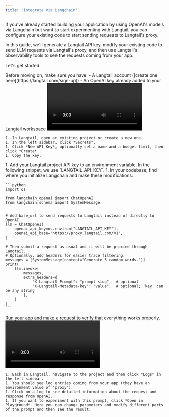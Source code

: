 ```yaml
---
title: 'Integrate via Langchain'
---
```


If you've already started building your application by using OpenAI's models via Langchain but want to start experimenting with Langtail, you can configure your existing code to start sending requests to Langtail's proxy.

In this guide, we'll generate a Langtail API key, modify your existing code to send LLM requests via Langtail's proxy, and then use Langtail's observability tools to see the requests coming from your app.

Let's get started:

<Steps>
  <Step title="Prerequisites">
    Before moving on, make sure you have:
    - A Langtail account ([create one here](https://langtail.com/sign-up))
    - An OpenAI key already added to your Langtail workspace
  </Step>
  <Step title="Generate a project API key">
    <video
      controls
      className="w-full aspect-video"
      src="/images/proxy/create-api-key.mp4"
    ></video>

    1. In Langtail, open an existing project or create a new one.
    1. In the left sidebar, click *Secrets*.
    1. Click *New API Key*, optionally set a name and a budget limit, then click *Create*.
    1. Copy the key.
  </Step>
  <Step title="Modify your code to use the proxy">
    1. Add your Langtail project API key to an environment variable. In the following snippet, we use `LANGTAIL_API_KEY`.
    1. In your codebase, find where you initialize Langchain and make these modifications:

    ```python
    import os

    from langchain_openai import ChatOpenAI
    from langchain.schema import SystemMessage


    # Add base_url to send requests to Langtail instead of directly to OpenAI
    llm = ChatOpenAI(
        openai_api_key=os.environ["LANGTAIL_API_KEY"],
        openai_api_base="https://proxy.langtail.com/v1",
    )

    # Then submit a request as usual and it will be proxied through Langtail.
    # Optionally, add headers for easier trace filtering.
    messages = [SystemMessage(content="Generate 5 random words.")]
    print(
        llm.invoke(
            messages,
            extra_headers={
                "X-Langtail-Prompt": "prompt-slug",  # optional
                "X-Langtail-Metadata-key": "value",  # optional; 'key' can be any string
            },
        )
    )
    ```


  </Step>
  <Step title="Test it out">
    Run your app and make a request to verify that everything works properly.
  </Step>
  <Step title="Observe metrics and logs">
  <video
      controls
      className="w-full aspect-video"
      src="/images/proxy/view-logs.mp4"
    ></video>

    1. Back in Langtail, navigate to the project and then click *Logs* in the left sidebar.
    1. You should see log entries coming from your app (they have an environment value of "proxy").
    1. Click on a log to see detailed information about the request and response from OpenAI.
    1. If you want to experiment with this prompt, click *Open in Playground*. Here you can change parameters and modify different parts of the prompt and then see the result.
  </Step>
</Steps>

